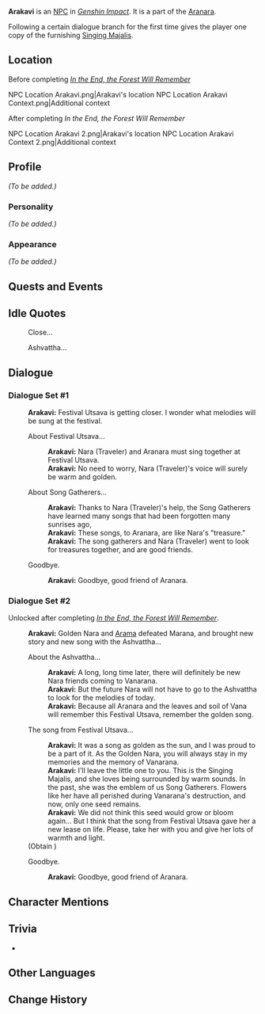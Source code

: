 {{Meta
|missing_NPC_profile  = yes
}}
{{Character Infobox
|type             = NPC
|image            = NPC Arakavi.png
|region           = Sumeru
|affiliation      = Aranara
|title            = 
|ancestry         = <!-- Clan/family -->
|father           = 
|mother           = 
|spouse           = 
|sibling          = 
|child            = 
|relative         = 
|dialoguereward   = {{Card|Singing Majalis|1}}
}}
'''Arakavi''' is an [[NPC]] in ''[[Genshin Impact]]''. It is a part of the [[Aranara]].

Following a certain dialogue branch for the first time gives the player one copy of the furnishing [[Singing Majalis]].

==Location==
;Before completing ''[[In the End, the Forest Will Remember]]''
<gallery>
NPC Location Arakavi.png|Arakavi's location
NPC Location Arakavi Context.png|Additional context
</gallery>

;After completing ''In the End, the Forest Will Remember''
<gallery>
NPC Location Arakavi 2.png|Arakavi's location
NPC Location Arakavi Context 2.png|Additional context
</gallery>

==Profile==
''(To be added.)''

===Personality===
''(To be added.)''

===Appearance===
''(To be added.)''

==Quests and Events==
{{Quests and Events}}

==Idle Quotes==
{{Dialogue start}}
: {{DIcon|Idle}} Close...
: {{DIcon|Idle}} Ashvattha...
{{Dialogue end}}

==Dialogue==
===Dialogue Set #1===
{{Dialogue start}}
:'''Arakavi:''' Festival Utsava is getting closer. I wonder what melodies will be sung at the festival.
:{{DIcon}} About Festival Utsava...
::'''Arakavi:''' Nara (Traveler) and Aranara must sing together at Festival Utsava.
::'''Arakavi:''' No need to worry, Nara (Traveler)'s voice will surely be warm and golden.
:{{DIcon}} About Song Gatherers...
::'''Arakavi:''' Thanks to Nara (Traveler)'s help, the Song Gatherers have learned many songs that had been forgotten many sunrises ago,
::'''Arakavi:''' These songs, to Aranara, are like Nara's "treasure."
::'''Arakavi:''' The song gatherers and Nara (Traveler) went to look for treasures together, and are good friends.
:{{DIcon}} Goodbye.
::'''Arakavi:''' Goodbye, good friend of Aranara.
{{Dialogue end}}

===Dialogue Set #2===
Unlocked after completing ''[[In the End, the Forest Will Remember]]''.{{Verify}}
{{Dialogue start}}
:'''Arakavi:''' Golden Nara and [[Arama]] defeated Marana, and brought new story and new song with the Ashvattha...
:{{DIcon}} About the Ashvattha...
::'''Arakavi:''' A long, long time later, there will definitely be new Nara friends coming to Vanarana.
::'''Arakavi:''' But the future Nara will not have to go to the Ashvattha to look for the melodies of today.
::'''Arakavi:''' Because all Aranara and the leaves and soil of Vana will remember this Festival Utsava, remember the golden song.
:{{DIcon|Reward}} The song from Festival Utsava...
::'''Arakavi:''' It was a song as golden as the sun, and I was proud to be a part of it. As the Golden Nara, you will always stay in my memories and the memory of Vanarana.
::'''Arakavi:''' I'll leave the little one to you. This is the Singing Majalis, and she loves being surrounded by warm sounds. In the past, she was the emblem of us Song Gatherers. Flowers like her have all perished during Vanarana's destruction, and now, only one seed remains.
::'''Arakavi:''' We did not think this seed would {{sic|never}} grow or bloom again... But I think that the song from Festival Utsava gave her a new lease on life. Please, take her with you and give her lots of warmth and light.
:;(Obtain {{Item|Singing Majalis|count=1}})
:{{DIcon}} Goodbye.
::'''Arakavi:''' Goodbye, good friend of Aranara.
{{Dialogue end}}
<!--
===Dialogue Set #3===
{{Dialogue start}}
:'''Arakavi:''' Nara (Traveler), we will not forget you. Even if we are no longer here one day, the forest will not forget. Even if the forest disappears one day, the earth will remember.
{{Dialogue end}}
-->

==Character Mentions==
{{Character Mentions}}

==Trivia==
* {{Character Furnishing Mentions}}

==Other Languages==
{{Other Languages
|default_hidden = 1
|en      = Arakavi
|zhs     = 兰加惟
|zhs_rm  = Lánjiāwéi
|zht     = 蘭加惟
|zht_rm  = Lánjiāwéi
|ja      = アランカヴィ
|ja_rm   = Arankavi
|ko      = 아란카비
|ko_rm   = Arankabi
|es      = Arakavi
|fr      = Arakavi
|ru      = Аракави
|th      = Arakavi
|vi      = Arakavi
|de      = Arakavi
|id      = Arakavi
|pt      = Arakavi
|tr      = Arakavi
|it      = Arakavi
}}

==Change History==
{{Change History|3.0}}